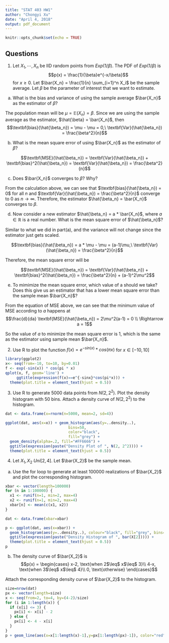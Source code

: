 ```yaml
---
title: "STAT 403 HW1"
author: "Chongyi Xu"
date: "April 4, 2018"
output: pdf_document
---
```


```r
knitr::opts_chunk$set(echo = TRUE)
```

## Questions
1. Let $X_1 ,\cdots, X_n$ be IID random points from $Exp(1/\beta)$. The PDF of $Exp(1/\beta)$ is 
  $$p(x) = \frac{1}{\beta}e^{-x/\beta}$$
for $x \geq 0$. Let $\bar{X_n} = \frac{1}{n} \sum_{i=1}^n X_i$ be the sample average. Let $\beta$ be the parameter of interest that we want to estimate.

(a) What is the bias and variance of using the sample average $\bar{X_n}$ as the estimator of $\beta$?

The population mean will be $\mu=\mathbb{E}(X_n) = \beta$. Since we are using the sample average as the estimator, $\hat{\beta} = \bar{X_n}$, then
  $$\textbf{bias}(\hat{\beta_n}) = \mu - \mu = 0,\ \textbf{Var}(\hat{\beta_n}) = \frac{\beta^2}{n}$$

(b) What is the mean square error of using $\bar{X_n}$ as the estimator of $\beta$?

$$\textbf{MSE}(\hat{\beta_n}) = \textbf{Var}(\hat{\beta_n}) + \textbf{bias}^2(\hat{\beta_n}) = \textbf{Var}(\hat{\beta_n}) = \frac{\beta^2}{n}$$

(c) Does $\bar{X_n}$ converges to $\beta$? Why?

  From the calculation above, we can see that $\textbf{bias}(\hat{\beta_n}) = 0$ for all $n$ and $\textbf{Var}(\hat{\beta_n}) = \frac{\beta^2}{n}$ converge to $0$ as $n\rightarrow \infty$. Therefore, the estimator $\hat{\beta_n} = \bar{X_n}$ converges to $\beta$.

(d) Now consider a new estimator $\hat{\beta_n} = a * \bar{X_n}$, where $a\in \mathbb{R}$ is a real number. What is the mean square error of $\hat{\beta_n}$?

  Similar to what we did in part(a), and the variance will not change since the estimator just gets scaled.

  $$\textbf{bias}(\hat{\beta_n}) = a * \mu - \mu = (a-1)\mu,\ \textbf{Var}(\hat{\beta_n}) = \frac{\beta^2}{n}$$

  Therefore, the mean square error will be

$$\textbf{MSE}(\hat{\beta_n}) = \textbf{Var}(\hat{\beta_n}) + \textbf{bias}^2(\hat{\beta_n}) = \frac{\beta^2}{n} + (a-1)^2\mu^2$$

(e) To mimimize the mean square error, which value of a should we take? Does this give us an estimator that has a lower mean square error than the sample mean $\bar{X_n}$?

  From the equation of MSE above, we can see that the minimum value of MSE according to $a$ happens at 
  $$\frac{d}{da} \textbf{MSE}(\hat{\beta_n}) = 2\mu^2(a-1) = 0 \\ \Rightarrow a = 1$$
  
  So the value of $a$ to minimize the mean square error is $1$, which is the same as the estimator using sample mean $\bar{X_n}$.

2. Use R to plot the function $f(x) = e^{-sin(x)} * cos(\pi x)$ for $x\in [-10, 10]$

```r
library(ggplot2)
x<- seq(from=-10, to=10, by=0.01)
f <- exp(-sin(x)) * cos(pi * x)
qplot(x, f, geom='line') +  
     ggtitle(expression(f(x)==e^{-sinx}*cos(pi*x))) + 
  theme(plot.title = element_text(hjust = 0.5))
```


3. Use R to generate 5000 data points from $N(2, 2^2)$. Plot the density histogram with 50 bins. Attach a density curve of $N(2, 2^2)$ to the histogram.

```r
dat <- data.frame(x=rnorm(n=5000, mean=2, sd=4))

ggplot(dat, aes(x=x)) + geom_histogram(aes(y=..density..),
                            bins=50,
                            color="black",
                            fill="grey") + 
  geom_density(alpha=.2, fill="#FF6666") + 
  ggtitle(expression(paste("Density Plot of ", N(2, 2^2)))) + 
  theme(plot.title = element_text(hjust = 0.5))
```


4. Let $X_1, X_2 ~ Uni[2, 4]$. Let $\bar{X_2}$ be the sample mean.

(a) Use the for loop to generate at least 100000 realizations of $\bar{X_2}$ and plot the corresponding histogram.

```r
xbar <- vector(length=100000)
for (n in 1:100000) {
  x1 <- runif(n=1, min=2, max=4)
  x2 <- runif(n=1, min=2, max=4)
  xbar[n] <- mean(c(x1, x2))
}

dat <- data.frame(xbar=xbar)

p <- ggplot(dat, aes(x=xbar)) + 
  geom_histogram(aes(y=..density..), colour="black", fill="grey", bins=50) + 
  ggtitle(expression(paste("Density Histogram of ", bar(X[2])))) + 
  theme(plot.title = element_text(hjust = 0.5))
p
```

(b) The density curve of $\bar{X_2}$ is 
  $$p(x) = \begin{cases}
            x-2, \text{when 2$\leq$ x$\leq$ 3}\\
            4-x, \text{when 3$\leq$ x$\leq$ 4}\\
            0, \text{otherwise}
            \end{cases}$$
            
  Attach the corresponding density curve of $\bar{X_2}$ to the histogram.
```r
size=nrow(dat)
px <- vector(length=size)
x <- seq(from=2, to=4, by=(4-2)/size)
for (i in 1:length(x)) {
  if (x[i] <= 3) {
    px[i] <- x[i] - 2
  } else {
    px[i] <- 4 - x[i]
  }
}
p + geom_line(aes(x=x[1:length(x)-1],y=px[1:length(px)-1]), color="red")
```
  